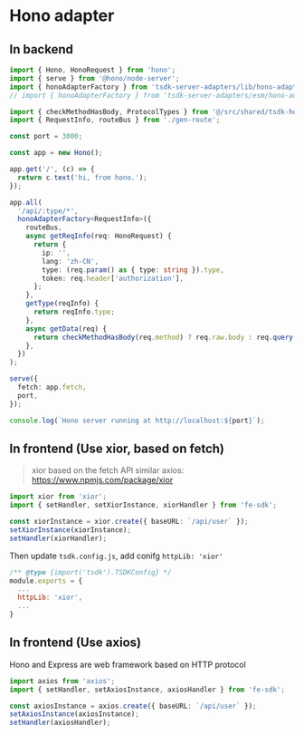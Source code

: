 
# Hono adapter

## In backend

```ts copy
import { Hono, HonoRequest } from 'hono';
import { serve } from '@hono/node-server';
import { honoAdapterFactory } from 'tsdk-server-adapters/lib/hono-adapter';
// import { honoAdapterFactory } from 'tsdk-server-adapters/esm/hono-adapter';

import { checkMethodHasBody, ProtocolTypes } from '@/src/shared/tsdk-helper';
import { RequestInfo, routeBus } from './gen-route';

const port = 3000;

const app = new Hono();

app.get('/', (c) => {
  return c.text('hi, from hono.');
});

app.all(
  '/api/:type/*',
  honoAdapterFactory<RequestInfo>({
    routeBus,
    async getReqInfo(req: HonoRequest) {
      return {
        ip: '',
        lang: 'zh-CN',
        type: (req.param() as { type: string }).type,
        token: req.header['authorization'],
      };
    },
    getType(reqInfo) {
      return reqInfo.type;
    },
    async getData(req) {
      return checkMethodHasBody(req.method) ? req.raw.body : req.query();
    },
  })
);

serve({
  fetch: app.fetch,
  port,
});

console.log(`Hono server running at http://localhost:${port}`);
```

## In frontend (Use xior, based on fetch)

> xior based on the fetch API similar axios: https://www.npmjs.com/package/xior

```ts
import xior from 'xior';
import { setHandler, setXiorInstance, xiorHandler } from 'fe-sdk';

const xiorInstance = xior.create({ baseURL: `/api/user` });
setXiorInstance(xiorInstance);
setHandler(xiorHandler);
```


Then update `tsdk.config.js`, add conifg `httpLib: 'xior'`


```js filename="tsdk.config.js"
/** @type {import('tsdk').TSDKConfig} */
module.exports = {
  ...
  httpLib: 'xior',
  ...
}
```

## In frontend (Use axios)

<Callout>Hono and Express are web framework based on HTTP protocol</Callout>

```ts
import axios from 'axios';
import { setHandler, setAxiosInstance, axiosHandler } from 'fe-sdk';

const axiosInstance = axios.create({ baseURL: `/api/user` });
setAxiosInstance(axiosInstance);
setHandler(axiosHandler);
```
